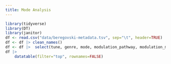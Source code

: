 ```yaml
--- 
title: Mode Analysis
---
```


```r
library(tidyverse)
library(DT)
library(janitor)
df <- read.csv("data/beregovski-metadata.tsv", sep="\t", header=TRUE)
df <- df |> clean_names()
df <- df |>  select(tune, genre, mode, modulation_pathway, modulation_measures, one_mode, mode_notes)
df |>          
    datatable(filter="top", rownames=FALSE)
```